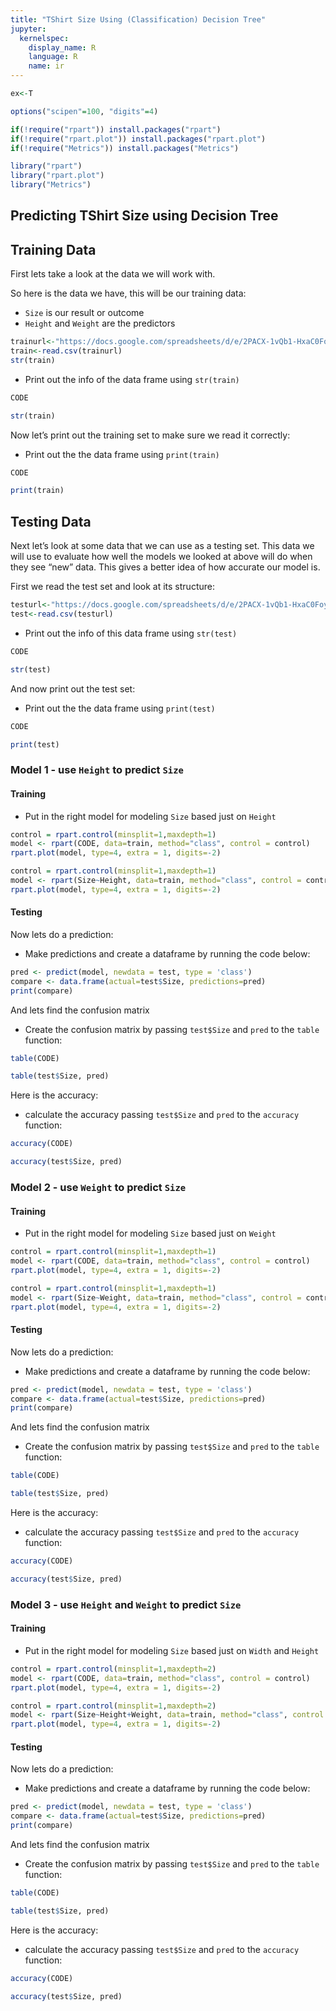 ```yaml
---
title: "TShirt Size Using (Classification) Decision Tree"
jupyter:
  kernelspec:
    display_name: R
    language: R
    name: ir
---
```


```r
ex<-T
```

```r
options("scipen"=100, "digits"=4)

if(!require("rpart")) install.packages("rpart")
if(!require("rpart.plot")) install.packages("rpart.plot")
if(!require("Metrics")) install.packages("Metrics")

library("rpart")
library("rpart.plot")
library("Metrics")
```

## Predicting TShirt Size using Decision Tree 


## Training Data

First lets take a look at the data we will work with. 

So here is the data we have, this will be our training data:

- `Size` is our result or outcome
- `Height` and `Weight` are the predictors

```r
trainurl<-"https://docs.google.com/spreadsheets/d/e/2PACX-1vQb1-HxaC0FoyX5qGgAqcYRIVS5eZqwwfnECQucfqZ-Kn-65Pdacy80UX4K2AAJQH0WwgPd_OH_6Y7d/pub?gid=0&single=true&output=csv"
train<-read.csv(trainurl)
str(train)
```

 - Print out the info of the data frame using `str(train)`
```r
CODE
```
```r
str(train)
```

Now let's print out the training set to make sure we read it correctly:

- Print out the the data frame using `print(train)`
```r
CODE
```
```r
print(train)
```

## Testing Data 

Next let's look at some data that we can use as a testing set. This data we will use to evaluate how well the models we looked at above will do when they see "new" data. This gives a better idea of how accurate our model is.

First we read the test set and look at its structure:

```r
testurl<-"https://docs.google.com/spreadsheets/d/e/2PACX-1vQb1-HxaC0FoyX5qGgAqcYRIVS5eZqwwfnECQucfqZ-Kn-65Pdacy80UX4K2AAJQH0WwgPd_OH_6Y7d/pub?gid=15577345&single=true&output=csv"
test<-read.csv(testurl)
```

 - Print out the info of this data frame using `str(test)`
```r
CODE
```
```r
str(test)
```

And now print out the test set:

- Print out the the data frame using `print(test)`
```r
CODE
```
```r
print(test)
```

### Model 1 - use `Height` to predict `Size` 

#### Training

- Put in the right model for modeling `Size` based just on `Height` 
```r
control = rpart.control(minsplit=1,maxdepth=1)
model <- rpart(CODE, data=train, method="class", control = control)
rpart.plot(model, type=4, extra = 1, digits=-2)
```
```r
control = rpart.control(minsplit=1,maxdepth=1)
model <- rpart(Size~Height, data=train, method="class", control = control)
rpart.plot(model, type=4, extra = 1, digits=-2)
```

#### Testing

Now lets do a prediction:

- Make predictions and create a dataframe by running the code below:
```r
pred <- predict(model, newdata = test, type = 'class')
compare <- data.frame(actual=test$Size, predictions=pred)
print(compare)
```

And lets find the confusion matrix 

- Create the confusion matrix by passing `test$Size` and `pred` to the `table` function:
```r
table(CODE)
```
```r
table(test$Size, pred)
```

Here is the accuracy:

- calculate the accuracy passing `test$Size` and `pred` to the `accuracy` function:
```r
accuracy(CODE)
```
```r
accuracy(test$Size, pred)
```

### Model 2 - use `Weight` to predict `Size` 

#### Training

- Put in the right model for modeling `Size` based just on `Weight` 
```r
control = rpart.control(minsplit=1,maxdepth=1)
model <- rpart(CODE, data=train, method="class", control = control)
rpart.plot(model, type=4, extra = 1, digits=-2)
```
```r
control = rpart.control(minsplit=1,maxdepth=1)
model <- rpart(Size~Weight, data=train, method="class", control = control)
rpart.plot(model, type=4, extra = 1, digits=-2)
```

#### Testing

Now lets do a prediction:

- Make predictions and create a dataframe by running the code below:
```r
pred <- predict(model, newdata = test, type = 'class')
compare <- data.frame(actual=test$Size, predictions=pred)
print(compare)
```

And lets find the confusion matrix 

- Create the confusion matrix by passing `test$Size` and `pred` to the `table` function:
```r
table(CODE)
```
```r
table(test$Size, pred)
```

Here is the accuracy:

- calculate the accuracy passing `test$Size` and `pred` to the `accuracy` function:
```r
accuracy(CODE)
```
```r
accuracy(test$Size, pred)
```


### Model 3 - use `Height` and `Weight` to predict `Size` 

#### Training

- Put in the right model for modeling `Size` based just on `Width` and `Height` 
```r
control = rpart.control(minsplit=1,maxdepth=2)
model <- rpart(CODE, data=train, method="class", control = control)
rpart.plot(model, type=4, extra = 1, digits=-2)
```
```r
control = rpart.control(minsplit=1,maxdepth=2)
model <- rpart(Size~Height+Weight, data=train, method="class", control = control)
rpart.plot(model, type=4, extra = 1, digits=-2)
```

#### Testing

Now lets do a prediction:

- Make predictions and create a dataframe by running the code below:
```r
pred <- predict(model, newdata = test, type = 'class')
compare <- data.frame(actual=test$Size, predictions=pred)
print(compare)
```

And lets find the confusion matrix 

- Create the confusion matrix by passing `test$Size` and `pred` to the `table` function:
```r
table(CODE)
```
```r
table(test$Size, pred)
```

Here is the accuracy:

- calculate the accuracy passing `test$Size` and `pred` to the `accuracy` function:
```r
accuracy(CODE)
```
```r
accuracy(test$Size, pred)
```

